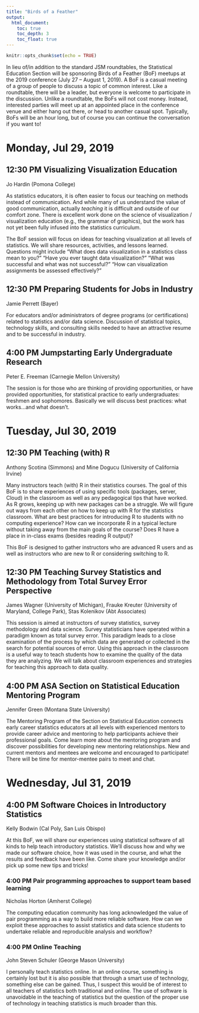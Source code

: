 ```yaml
---
title: "Birds of a Feather"
output:
  html_document:
    toc: true
    toc_depth: 3
    toc_float: true
---
```


```r
knitr::opts_chunk$set(echo = TRUE)
```

In lieu of/in addition to the standard JSM roundtables, the Statistical Education Section will be sponsoring Birds of a Feather (BoF) meetups at the 2019 conference (July 27 – August 1, 2019). A BoF is a casual meeting of a group of people to discuss a topic of common interest. Like a roundtable, there will be a leader, but everyone is welcome to participate in the discussion. Unlike a roundtable, the BoFs will not cost money. Instead, interested parties will meet up at an appointed place in the conference venue and either hang out there, or head to another casual spot. Typically, BoFs will be an hour long, but of course you can continue the conversation if you want to!

# Monday, Jul 29, 2019 

## 12:30 PM  **Visualizing Visualization Education** 
Jo Hardin (Pomona College) 

As statistics educators, it is often easier to focus our teaching on methods instead of communication.  And while many of us understand the value of good communication, actually *teaching* it is difficult and outside of our comfort zone.  There is excellent work done on the science of visualization / visualization education (e.g., the grammar of graphics), but the work has not yet been fully infused into the statistics curriculum.  

The BoF session will focus on ideas for teaching visualization at all levels of statistics.  We will share resources, activities, and lessons learned.   Questions might include "What does data visualization in a statistics class mean to you?" "Have you ever taught data visualization?" "What was successful and what was not successful?"  "How can visualization assignments be assessed effectively?"

## 12:30 PM **Preparing Students for Jobs in Industry** 
Jamie Perrett (Bayer)

For educators and/or administrators of degree programs (or certifications) related to statistics and/or data science. Discussion of statistical topics, technology skills, and consulting skills needed to have an attractive resume and to be successful in industry. 

## 4:00 PM **Jumpstarting Early Undergraduate Research** 
Peter E. Freeman (Carnegie Mellon University) 

The session is for those who are thinking of providing opportunities, or have provided opportunities, for statistical practice to early undergraduates: freshmen and sophomores. Basically we will discuss best practices: what works...and what doesn't.

# Tuesday, Jul 30, 2019 

## 12:30 PM Teaching (with) R
Anthony Scotina (Simmons) and Mine Dogucu (University of California Irvine)

Many instructors teach (with) R in their statistics courses. The goal of this BoF is to share experiences of using specific tools (packages, server, Cloud) in the classroom as well as any pedagogical tips that have worked. As R grows, keeping up with new packages can be a struggle. We will figure out ways from each other on how to keep up with R for the statistics classroom.  What are best practices for introducing R to students with no computing experience? How can we incorporate R in a typical lecture without taking away from the main goals of the course? Does R have a place in in-class exams (besides reading R output)?

This BoF is designed to gather instructors who are advanced R users and as well as instructors who are new to R or considering switching to R.

## 12:30 PM Teaching Survey Statistics and Methodology from Total Survey Error Perspective
James Wagner (University of Michigan), Frauke Kreuter (University of Maryland, College Park), Stas Kolenikov (Abt Associates)

This session is aimed at instructors of survey statistics, survey methodology and data science. Survey statisticians have operated within a paradigm known as total survey error. This paradigm leads to a close examination of the process by which data are generated or collected in the search for potential sources of error. Using this approach in the classroom is a useful way to teach students how to examine the quality of the data they are analyzing. We will talk about classroom experiences and strategies for teaching this approach to data quality.

## 4:00 PM ASA Section on Statistical Education Mentoring Program
Jennifer Green (Montana State University)

The Mentoring Program of the Section on Statistical Education connects early career statistics educators at all levels with experienced mentors to provide career advice and mentoring to help participants achieve their professional goals. Come learn more about the mentoring program and discover possibilities for developing new mentoring relationships. New and current mentors and mentees are welcome and encouraged to participate! There will be time for mentor-mentee pairs to meet and chat.

# Wednesday, Jul 31, 2019

## 4:00 PM Software Choices in Introductory Statistics
Kelly Bodwin (Cal Poly, San Luis Obispo) 

At this BoF, we will share our experiences using statistical software of all kinds to help teach introductory statistics.  We'll discuss how and why we made our software choice, how it was used in the course, and what the results and feedback have been like.  Come share your knowledge and/or pick up some new tips and tricks!

### 4:00 PM Pair programming approaches to support team based learning
Nicholas Horton (Amherst College)

The computing education community has long acknowledged the value of pair programming as a way to build more reliable software.  How can we exploit these approaches to assist statistics and data science students to undertake reliable and reproducible analysis and workflow?


### 4:00 PM Online Teaching
John Steven Schuler (George Mason University)

I personally teach statistics online. In an online course, something is certainly lost but it is also possible that through a smart use of technology, something else can be gained. Thus, I suspect this would be of interest to all teachers of statistics both traditional and online. The use of software is unavoidable in the teaching of statistics but the question of the proper use of technology in teaching statistics is much broader than this. 

